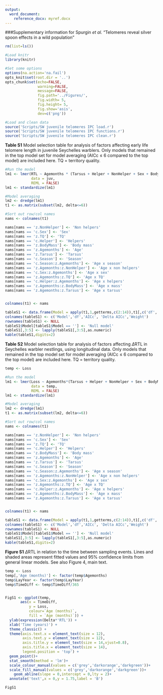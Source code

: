 ```yaml
---
output:
  word_document:
    reference_docx: myref.docx
---
```


###Supplementary information for Spurgin *et al.* "Telomeres reveal silver spoon effects in a wild population"





```r

rm(list=ls())

#Load knitr
library(knitr)

#Set some options
options(na.action='na.fail')
opts_knit$set(root.dir = '..')
opts_chunk$set(echo=FALSE,
               warning=FALSE,
               message=FALSE,
               fig.path='../Figures/',
               fig.width= 5,
               fig.height= 5,
               fig.show='asis',
               dev=c('png'))

```

```r

#Load and clean data
source('Scripts/SW juvenile telomeres IPC load.r')
source('Scripts/SW juvenile telomeres IPC functions.r')
source('Scripts/SW juvenile telomeres IPC clean.r')


```

**Table S1** Model selection table for analysis of factors affecting early life telomere length in juvenile Seychelles warblers. Only models that remained in the top model set for model averaging (AICc $\leq$ 6 compared to the top model) are included here. TQ = territory quality.

```r

#Run the model
lm1 <- lmer(RTL ~ Agemonths * (Tarsus + Helper + NonHelper + Sex + BodyMass  + TQ) + (1|FieldPeriodID)+(1|TerritoryID)+(1|PlateID),
            data = juv,
            REML = FALSE)
lm1 <- standardize(lm1)

#Model averaging
lm2 <- dredge(lm1)
t1 <- as.matrix(subset(lm2, delta<=6))

#Sort out row/col names
nams <- colnames(t1)

nams[nams == 'z.NonHelper'] <- 'Non helpers'
nams[nams == 'c.Sex'] <- 'Sex'
nams[nams == 'z.TQ'] <- 'TQ'
nams[nams == 'c.Helper'] <- 'Helpers'
nams[nams == 'z.BodyMass'] <- 'Body mass'
nams[nams == 'z.Agemonths'] <- 'Age'
nams[nams == 'z.Tarsus'] <- 'Tarsus'
nams[nams == 'c.Season'] <- 'Season'
nams[nams == 'c.Season:z.Agemonths'] <- 'Age x season'
nams[nams == 'z.Agemonths:z.NonHelper'] <- 'Age x non helpers'
nams[nams == 'c.Sex:z.Agemonths'] <- 'Age x sex'
nams[nams == 'z.Agemonths:z.TQ'] <- 'Age x TQ'
nams[nams == 'c.Helper:z.Agemonths'] <- 'Age x helpers'
nams[nams == 'z.Agemonths:z.BodyMass'] <- 'Age x mass'
nams[nams == 'z.Agemonths:z.Tarsus'] <- 'Age x tarsus'


colnames(t1) <- nams

tableS1 <- data.frame(Model = apply(t1,1,getterms,c(2:14)),t1[,c('df','AICc','delta','weight')],stringsAsFactors = FALSE)
colnames(tableS1) <- c('Model','df','AICc', 'Delta AICc','Weight')
rownames(tableS1) <- NULL
tableS1$Model[tableS1$Model == ''] <- 'Null model'
tableS1[,3:5] <- lapply(tableS1[,3:5],as.numeric)
kable(tableS1,digits=2)

```




**Table S2** Model selection table for analysis of factors affecting $\Delta$RTL in Seychelles warbler nestlings, using longitudinal data. Only models that remained in the top model set for model averaging (AICc $\leq$ 6 compared to the top model) are included here. TQ = territory quality.

```r
temp <- Loss

#Run the model
lm1 <- lmer(Loss ~ Agemonths*(Tarsus + Helper + NonHelper + Sex + BodyMass  + TQ) + (1|FieldPeriodID) + (1|TerritoryID),
            data = temp,
            REML = FALSE)
lm1 <- standardize(lm1)

#Model averaging
lm2 <- dredge(lm1)
t1 <- as.matrix(subset(lm2, delta<=6))

#Sort out row/col names
nams <- colnames(t1)

nams[nams == 'z.NonHelper'] <- 'Non helpers'
nams[nams == 'c.Sex'] <- 'Sex'
nams[nams == 'z.TQ'] <- 'TQ'
nams[nams == 'c.Helper'] <- 'Helpers'
nams[nams == 'z.BodyMass'] <- 'Body mass'
nams[nams == 'z.Agemonths'] <- 'Age'
nams[nams == 'z.Tarsus'] <- 'Tarsus'
nams[nams == 'c.Season'] <- 'Season'
nams[nams == 'c.Season:z.Agemonths'] <- 'Age x season'
nams[nams == 'z.Agemonths:z.NonHelper'] <- 'Age x non helpers'
nams[nams == 'c.Sex:z.Agemonths'] <- 'Age x sex'
nams[nams == 'z.Agemonths:z.TQ'] <- 'Age x TQ'
nams[nams == 'c.Helper:z.Agemonths'] <- 'Age x helpers'
nams[nams == 'z.Agemonths:z.BodyMass'] <- 'Age x mass'
nams[nams == 'z.Agemonths:z.Tarsus'] <- 'Age x tarsus'


colnames(t1) <- nams

tableS1 <- data.frame(Model = apply(t1,1,getterms,c(2:14)),t1[,c('df','AICc','delta','weight')],stringsAsFactors = FALSE)
colnames(tableS1) <- c('Model','df','AICc', 'Delta AICc','Weight')
rownames(tableS1) <- NULL
tableS1$Model[tableS1$Model == ''] <- 'Null model'
tableS1[,3:5] <- lapply(tableS1[,3:5],as.numeric)
kable(tableS1,digits=2)

```



**Figure S1** $\Delta$RTL in relation to the time between sampling events. Lines and shaded areas represent fitted values and 95% confidence limits from general linear models. See also Figure 4, main text.


```r

temp <- Loss
temp[,'Age (months)'] <- factor(temp$Agemonths)
temp$LayYear <- factor(temp$LayYear)
temp$TimeDiff <- temp$TimeDiff/365


FigS1 <- ggplot(temp,
       aes(x = TimeDiff,
           y = Loss,
           colour=`Age (months)`,
           fill = `Age (months)`)) +
  ylab(expression(Delta*'RTL')) + 
  xlab('Time (years)') +
  theme_classic() +
  theme(axis.text.x = element_text(size = 12), 
        axis.text.y = element_text(size = 12), 
        axis.title.y = element_text(size = 14,vjust=0.8),
        axis.title.x = element_text(size = 14),
        legend.position = 'top') +
  geom_point()+
  stat_smooth(method = 'lm')+
  scale_colour_manual(values = c('grey','darkorange','darkgreen'))+
  scale_fill_manual(values = c('grey','darkorange','darkgreen'))+
    geom_abline(slope = 0,intercept = 0,lty = 2)+
  annotate('text',x = 0,y = 1.75,label = 'B')

FigS1

```





